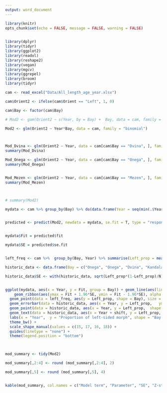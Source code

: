```yaml
---
output: word_document
---
```


```r
library(knitr)
opts_chunk$set(echo = FALSE, message = FALSE, warning = FALSE)
                      
```


```r
library(dplyr)
library(tidyr)
library(ggplot2)
library(readxl)
library(reshape2)
library(vegan)
library(mgcv)
library(ggrepel)
library(broom)
library(tidyr)

cam <- read_excel("Data/All_length_age_year.xlsx") 

cam$Orient2 <- ifelse(cam$Orient == "Left", 1, 0)
```


```r
cam$Bay <- factor(cam$Bay)

# Mod2 <- gam(Orient2 ~ s(Year, by = Bay) +  Bay, data = cam, family = "binomial")

Mod2 <- glm(Orient2 ~ Year*Bay, data = cam, family = "binomial")



Mod_Dvina <- glm(Orient2 ~ Year, data = cam[cam$Bay == "Dvina", ], family = "binomial")
summary(Mod_Dvina)

Mod_Onega <- glm(Orient2 ~ Year, data = cam[cam$Bay == "Onega", ], family = "binomial")
summary(Mod_Onega)


Mod_Mezen <- glm(Orient2 ~ Year, data = cam[cam$Bay == "Mezen", ], family = "binomial")
summary(Mod_Mezen)



# summary(Mod2)

mydata <- cam %>% group_by(Bay) %>% do(data.frame(Year = seq(min(.$Year), max(.$Year), 1)))


predicted <- predict(Mod2, newdata = mydata, se.fit = T, type = "response")


mydata$Fit = predicted$fit

mydata$SE = predicted$se.fit


left_freq <- cam %>%  group_by(Bay, Year) %>% summarise(Left_prop = mean(Orient2))

historic_data <- data.frame(Bay = c("Onega", "Onega", "Dvina", "Кandalaksha", "Кandalaksha"), Year = c(1950, 1948, 2005, 1962, 2006), Left_prop = c(0.285, 0.313, 0.04, 0.38, 0.36), N = c(358, 182, 897, 507, 450), Source = c(1, 2, 3, 4, 5), shift = c(1.5, rep(-1.5, 4)) )

historic_data$SE <- with(historic_data, sqrt(Left_prop*(1-Left_prop)/N)  ) 


ggplot(mydata, aes(x = Year, y = Fit, group = Bay)) + geom_line(aes(linetype = Bay), size = 1) + 
    geom_ribbon(aes(ymax = Fit + 1.96*SE, ymin = Fit - 1.96*SE), alpha = 0.2) + 
  geom_point(data = left_freq, aes(y = Left_prop, shape = Bay), size = 3, fill = "gray")  + 
  geom_errorbar(data = historic_data, aes(x = Year, y = Left_prop,   ymin = Left_prop - 1.96 * SE, ymax = Left_prop + 1.96 * SE), width = 0.5) + 
  geom_point(data = historic_data, aes(x = Year, y = Left_prop,  shape = Bay), size = 6, fill = "white")+ 
  geom_text(data = historic_data, aes(x = Year + shift, y = Left_prop, label = Source)) +
  labs(x = "Year",  y = "Proportion of left-sided morph", shape = "Bay:") + 
  theme_bw() + 
  scale_shape_manual(values = c(15, 17, 16, 18)) +
  guides(linetype = "none") +
  theme(legend.position = "bottom")

  


```

```r
mod_summary <- tidy(Mod2)

mod_summary[,2:4] <- round (mod_summary[,2:4], 2)

mod_summary[,5] <- round (mod_summary[,5], 4)


kable(mod_summary, col.names = c("Model term", "Parameter", "SE", "Z-statistic", "p-value"), caption = "Table ++. Parameters of model fitted")
```



